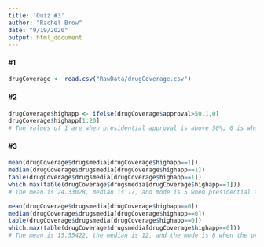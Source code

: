 ```yaml
---
title: 'Quiz #3'
author: "Rachel Brow"
date: "9/19/2020"
output: html_document
---
```


#### #1
```r
drugCoverage <- read.csv("RawData/drugCoverage.csv")
```

#### #2
```r
drugCoverage$highapp <- ifelse(drugCoverage$approval>50,1,0)
drugCoverage$highapp[1:20]
# The values of 1 are when presidential approval is above 50%; 0 is when approval is 50% or below.
```


#### #3
```r
mean(drugCoverage$drugsmedia[drugCoverage$highapp==1])
median(drugCoverage$drugsmedia[drugCoverage$highapp==1])
table(drugCoverage$drugsmedia[drugCoverage$highapp==1])
which.max(table(drugCoverage$drugsmedia[drugCoverage$highapp==1]))
# The mean is 24.33028, median is 17, and mode is 5 when presidential approval is above 50%.
```

```r
mean(drugCoverage$drugsmedia[drugCoverage$highapp==0])
median(drugCoverage$drugsmedia[drugCoverage$highapp==0])
table(drugCoverage$drugsmedia[drugCoverage$highapp==0])
which.max(table(drugCoverage$drugsmedia[drugCoverage$highapp==0]))
# The mean is 15.55422, the median is 12, and the mode is 8 when the presidential approval is 50% or below.
```